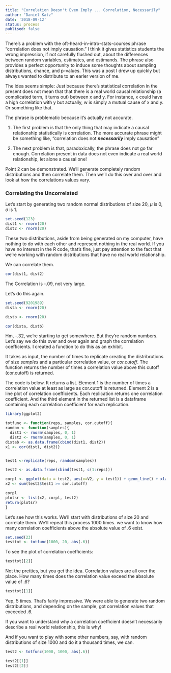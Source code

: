 ```yaml
---
title: "Correlation Doesn't Even Imply ... Correlation, Necessarily"
author: "Daniel Katz"
date: '2018-09-12'
status: process
publised: false
---
```


There's a problem with the oft-heard-in-intro-stats-courses phrase "correlation does not imply causation." I think it gives statistics students the wrong impression, if not carefully flushed out, about the differences between random variables, estimates, and estimands. The phrase also provides a perfect opportunity to induce some thoughts about sampling distributions, chance, and p-values. This was a post I drew up quickly but always wanted to distribute to an earler version of me.

The idea seems simple: Just because there's statistical correlation in the present does not mean that that there is a real world causal relationship (a complicated term, it turns out) between x and y. For instance, x could have a high correlation with y but actually, w is simply a mutual cause of x and y. Or something like that.

The phrase is problematic because it's actually not accurate.

1. The first problem is that the only thing that may indicate a causal relationship statistically is correlation. The more accurate phrase might be something like, "correlation does not ***necessarily*** imply causation"

2. The next problem is that, paradoxically, the phrase does not go far enough. Correlation present in data does not even indicate a real world relationship, let alone a causal one!

Point 2 can be demonstrated. We'll generate completely random distributions and then correlate them. Then we'll do this over and over and look at how the correlations values vary. 


### Correlating the Uncorrelated
Let's start by generating two random normal distributions of size 20, $\mu$ is 0, $\sigma$ is 1.


```r
set.seed(123)
dist1 <- rnorm(20)
dist2 <- rnorm(20)
```

These two distributions, aside from being generated on my computer, have nothing to do with each other and represent nothing in the real world. If you have no interest in the R code, that's fine, just pay attention to the fact that we're working with random distributions that have no real world relationship. 

We can correlate them. 

```r
cor(dist1, dist2)
```

The Correlation is -.09, not very large. 

Let's do this again. 

```r
set.seed(9201989)
dista <- rnorm(20)

distb <- rnorm(20)

cor(dista, distb)
```
Hm, -.32, we're starting to get somewhere. But they're random numbers. Let's say we do this over and over again and graph the correlation coefficients. I created a function to do this as an exhibit. 

It takes as input, the number of times to replicate creating the distribrutions of size _samples_ and a particular correlation value, or _cor.cutoff_. The function returns the number of times a correlation value above this cutoff (cor.cutoff) is returned.   
  
The code is below. It returns a list. Element 1 is the number of times a correlation value at least as large as cor.cutoff is returned. Element 2 is a line plot of correlation coefficients. Each replication returns one correlation coefficient. And the third element in the returned list is a dataframe containing each correlation coefficient for each replication.

```r
library(ggplot2)

totfunc <- function(reps, samples, cor.cutoff){
random <- function(samples){
  dist1 <- rnorm(samples, 0, 1)
  dist2 <- rnorm(samples, 0, 1)
distab <- as.data.frame(cbind(dist1, dist2))
x1 <- cor(dist1, dist2)}


test1 <-replicate(reps, random(samples))

test2 <- as.data.frame(cbind(test1, c(1:reps)))

corpl <- ggplot(data = test2, aes(x=V2, y = test1)) + geom_line() + xlab("Replication Number") + ylab("Pearson's Correlation Coeffient Value")
x2 <- sum(test2$test1 >= cor.cutoff)

corpl
plotsr <- list(x2, corpl, test2)
return(plotsr)
} 

```

Let's see how this works. We'll start with distributions of size 20 and correlate them. We'll repeat this process 1000 times. we want to know how many correlation coefficients above the absolute value of .6 exist. 

```r
set.seed(23)
testtot <- totfunc(1000, 20, abs(.6))
```

To see the plot of correlation coefficients:
```r
testtot[[2]]
```

Not the pretties, but you get the idea. Correlation values are all over the place. How many times does the correlation value exceed the absolute value of .6?

```r
testtot[[1]]
```

Yep, 5 times. That's fairly impressive. We were able to generate two random distributions, and depending on the sample, got correlation values that exceeded .6. 

If you want to understand why a correlation coefficient doesn't necessarily describe a real world relationship, this is why!

And if you want to play with some other numbers, say, with random distributions of size 1000 and do it a thousand times, we can. 

```r
test2 <- totfunc(1000, 1000, abs(.6))

test2[[1]]
test2[[2]]
```

